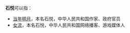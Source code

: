 '''石悦'''可以指：
*[[当年明月|当年明月]]，本名石悦，中华人民共和国作家、政府官员
*[[女流|女流]]，本名石悦，中华人民共和国网络播客、游戏媒体人

{{Disambiguation|Cat=二字石姓人名消歧义}}